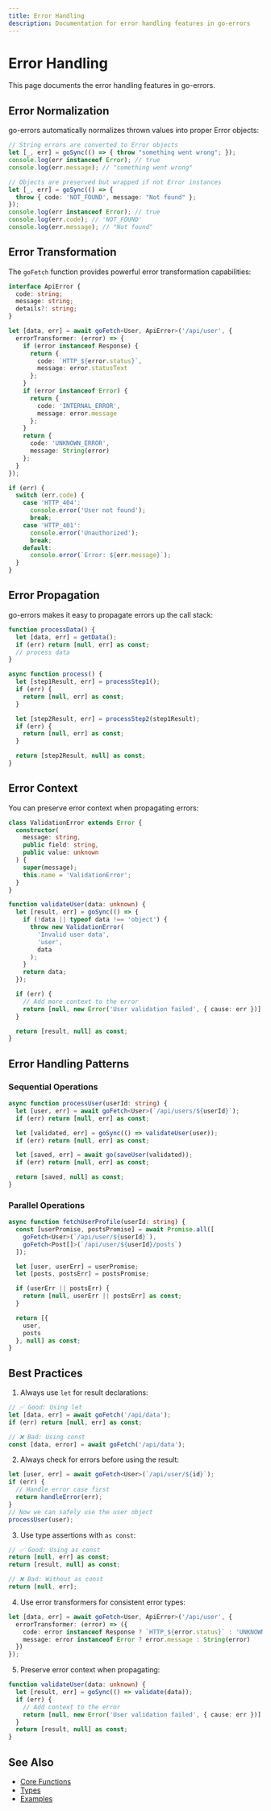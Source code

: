 ```yaml
---
title: Error Handling
description: Documentation for error handling features in go-errors
---
```


# Error Handling

This page documents the error handling features in go-errors.

## Error Normalization

go-errors automatically normalizes thrown values into proper Error objects:

```typescript
// String errors are converted to Error objects
let [_, err] = goSync(() => { throw "something went wrong"; });
console.log(err instanceof Error); // true
console.log(err.message); // "something went wrong"

// Objects are preserved but wrapped if not Error instances
let [_, err] = goSync(() => { 
  throw { code: 'NOT_FOUND', message: "Not found" }; 
});
console.log(err instanceof Error); // true
console.log(err.code); // 'NOT_FOUND'
console.log(err.message); // "Not found"
```

## Error Transformation

The `goFetch` function provides powerful error transformation capabilities:

```typescript
interface ApiError {
  code: string;
  message: string;
  details?: string;
}

let [data, err] = await goFetch<User, ApiError>('/api/user', {
  errorTransformer: (error) => {
    if (error instanceof Response) {
      return {
        code: `HTTP_${error.status}`,
        message: error.statusText
      };
    }
    if (error instanceof Error) {
      return {
        code: 'INTERNAL_ERROR',
        message: error.message
      };
    }
    return {
      code: 'UNKNOWN_ERROR',
      message: String(error)
    };
  }
});

if (err) {
  switch (err.code) {
    case 'HTTP_404':
      console.error('User not found');
      break;
    case 'HTTP_401':
      console.error('Unauthorized');
      break;
    default:
      console.error(`Error: ${err.message}`);
  }
}
```

## Error Propagation

go-errors makes it easy to propagate errors up the call stack:

```typescript
function processData() {
  let [data, err] = getData();
  if (err) return [null, err] as const;
  // process data
}

async function process() {
  let [step1Result, err] = processStep1();
  if (err) {
    return [null, err] as const;
  }

  let [step2Result, err] = processStep2(step1Result);
  if (err) {
    return [null, err] as const;
  }

  return [step2Result, null] as const;
}
```

## Error Context

You can preserve error context when propagating errors:

```typescript
class ValidationError extends Error {
  constructor(
    message: string,
    public field: string,
    public value: unknown
  ) {
    super(message);
    this.name = 'ValidationError';
  }
}

function validateUser(data: unknown) {
  let [result, err] = goSync(() => {
    if (!data || typeof data !== 'object') {
      throw new ValidationError(
        'Invalid user data',
        'user',
        data
      );
    }
    return data;
  });

  if (err) {
    // Add more context to the error
    return [null, new Error('User validation failed', { cause: err })] as const;
  }

  return [result, null] as const;
}
```

## Error Handling Patterns

### Sequential Operations

```typescript
async function processUser(userId: string) {
  let [user, err] = await goFetch<User>(`/api/users/${userId}`);
  if (err) return [null, err] as const;

  let [validated, err] = goSync(() => validateUser(user));
  if (err) return [null, err] as const;

  let [saved, err] = await go(saveUser(validated));
  if (err) return [null, err] as const;

  return [saved, null] as const;
}
```

### Parallel Operations

```typescript
async function fetchUserProfile(userId: string) {
  const [userPromise, postsPromise] = await Promise.all([
    goFetch<User>(`/api/user/${userId}`),
    goFetch<Post[]>(`/api/user/${userId}/posts`)
  ]);

  let [user, userErr] = userPromise;
  let [posts, postsErr] = postsPromise;

  if (userErr || postsErr) {
    return [null, userErr || postsErr] as const;
  }

  return [{
    user,
    posts
  }, null] as const;
}
```

## Best Practices

1. Always use `let` for result declarations:
```typescript
// ✅ Good: Using let
let [data, err] = await goFetch('/api/data');
if (err) return [null, err] as const;

// ❌ Bad: Using const
const [data, error] = await goFetch('/api/data');
```

2. Always check for errors before using the result:
```typescript
let [user, err] = await goFetch<User>(`/api/user/${id}`);
if (err) {
  // Handle error case first
  return handleError(err);
}
// Now we can safely use the user object
processUser(user);
```

3. Use type assertions with `as const`:
```typescript
// ✅ Good: Using as const
return [null, err] as const;
return [result, null] as const;

// ❌ Bad: Without as const
return [null, err];
```

4. Use error transformers for consistent error types:
```typescript
let [data, err] = await goFetch<User, ApiError>('/api/user', {
  errorTransformer: (error) => ({
    code: error instanceof Response ? `HTTP_${error.status}` : 'UNKNOWN',
    message: error instanceof Error ? error.message : String(error)
  })
});
```

5. Preserve error context when propagating:
```typescript
function validateUser(data: unknown) {
  let [result, err] = goSync(() => validate(data));
  if (err) {
    // Add context to the error
    return [null, new Error('User validation failed', { cause: err })] as const;
  }
  return [result, null] as const;
}
```

## See Also

- [Core Functions](/docs/api-reference/core-functions)
- [Types](/docs/api-reference/types)
- [Examples](/docs/examples/basic-usage) 